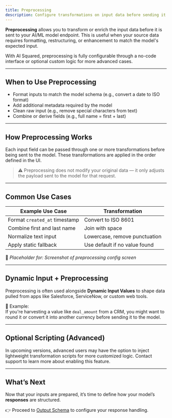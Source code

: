 ```yaml
---
title: Preprocessing
description: Configure transformations on input data before sending it to your AI/ML model.
---
```



**Preprocessing** allows you to transform or enrich the input data before it is sent to your AI/ML model endpoint. This is useful when your source data requires formatting, restructuring, or enhancement to match the model's expected input.

With AI Squared, preprocessing is fully configurable through a no-code interface or optional custom logic for more advanced cases.

---

## When to Use Preprocessing

- Format inputs to match the model schema (e.g., convert a date to ISO format)
- Add additional metadata required by the model
- Clean raw input (e.g., remove special characters from text)
- Combine or derive fields (e.g., full name = first + last)

---

## How Preprocessing Works

Each input field can be passed through one or more transformations before being sent to the model. These transformations are applied in the order defined in the UI.

> ⚠️ Preprocessing does not modify your original data — it only adjusts the payload sent to the model for that request.

---

## Common Use Cases

| Example Use Case | Transformation |
|------------------|----------------|
| Format `created_at` timestamp | Convert to ISO 8601 |
| Combine first and last name | Join with space |
| Normalize text input | Lowercase, remove punctuation |
| Apply static fallback | Use default if no value found |

📸 _Placeholder for: Screenshot of preprocessing config screen_

---

## Dynamic Input + Preprocessing

Preprocessing is often used alongside **Dynamic Input Values** to shape data pulled from apps like Salesforce, ServiceNow, or custom web tools.

📘 Example:  
If you're harvesting a value like `deal_amount` from a CRM, you might want to round it or convert it into another currency before sending it to the model.

---

## Optional Scripting (Advanced)

In upcoming versions, advanced users may have the option to inject lightweight transformation scripts for more customized logic. Contact support to learn more about enabling this feature.

---

## What’s Next

Now that your inputs are prepared, it’s time to define how your model’s **responses** are structured.

👉 Proceed to [Output Schema](./output-schema) to configure your response handling.
